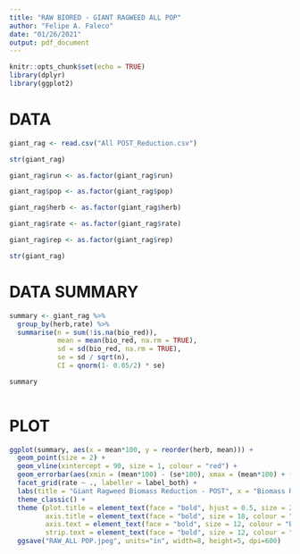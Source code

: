 ```yaml
---
title: "RAW BIORED - GIANT RAGWEED ALL POP"
author: "Felipe A. Faleco"
date: "01/26/2021"
output: pdf_document
---
```


```r

knitr::opts_chunk$set(echo = TRUE)
library(dplyr)
library(ggplot2)

```


# DATA

```r

giant_rag <- read.csv("All POST_Reduction.csv")

str(giant_rag)

giant_rag$run <- as.factor(giant_rag$run)

giant_rag$pop <- as.factor(giant_rag$pop)

giant_rag$herb <- as.factor(giant_rag$herb)

giant_rag$rate <- as.factor(giant_rag$rate)

giant_rag$rep <- as.factor(giant_rag$rep)

str(giant_rag)

```


# DATA SUMMARY

```r

summary <- giant_rag %>% 
  group_by(herb,rate) %>% 
  summarise(n = sum(!is.na(bio_red)), 
            mean = mean(bio_red, na.rm = TRUE), 
            sd = sd(bio_red, na.rm = TRUE),
            se = sd / sqrt(n),
            CI = qnorm(1- 0.05/2) * se)

summary
            
```


# PLOT

```r

ggplot(summary, aes(x = mean*100, y = reorder(herb, mean))) + 
  geom_point(size = 2) + 
  geom_vline(xintercept = 90, size = 1, colour = "red") +
  geom_errorbar(aes(xmin = (mean*100) - (se*100), xmax = (mean*100) + (se*100), width = 0.2)) + 
  facet_grid(rate ~ ., labeller = label_both) +
  labs(title = "Giant Ragweed Biomass Reduction - POST", x = "Biomass Reduction (%)", y = "Herbicide") + 
  theme_classic() + 
  theme (plot.title = element_text(face = "bold", hjust = 0.5, size = 20, colour = "darkgreen"), 
         axis.title = element_text(face = "bold", size = 18, colour = "darkgreen"), 
         axis.text = element_text(face = "bold", size = 12, colour = "black"),
         strip.text = element_text(face = "bold", size = 12, colour = "black")) +
  ggsave("RAW_ALL POP.jpeg", units="in", width=8, height=5, dpi=600)

```

